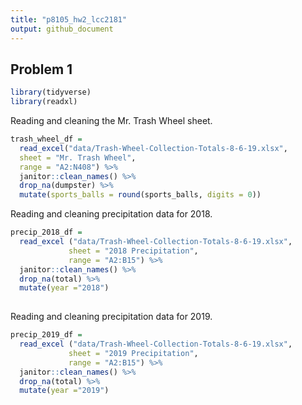 ```yaml
---
title: "p8105_hw2_lcc2181"
output: github_document
---
```


## Problem 1

```r
library(tidyverse)
library(readxl)
```

Reading and cleaning the Mr. Trash Wheel sheet.

```r
trash_wheel_df = 
  read_excel("data/Trash-Wheel-Collection-Totals-8-6-19.xlsx", 
  sheet = "Mr. Trash Wheel", 
  range = "A2:N408") %>%
  janitor::clean_names() %>% 
  drop_na(dumpster) %>% 
  mutate(sports_balls = round(sports_balls, digits = 0))
```

Reading and cleaning precipitation data for 2018.

```r
precip_2018_df = 
  read_excel ("data/Trash-Wheel-Collection-Totals-8-6-19.xlsx",
             sheet = "2018 Precipitation",
             range = "A2:B15") %>% 
  janitor::clean_names() %>% 
  drop_na(total) %>% 
  mutate(year ="2018")
                 
```

Reading and cleaning precipitation data for 2019.

```r
precip_2019_df = 
  read_excel ("data/Trash-Wheel-Collection-Totals-8-6-19.xlsx",
             sheet = "2019 Precipitation",
             range = "A2:B15") %>% 
  janitor::clean_names() %>% 
  drop_na(total) %>% 
  mutate(year ="2019")
```

